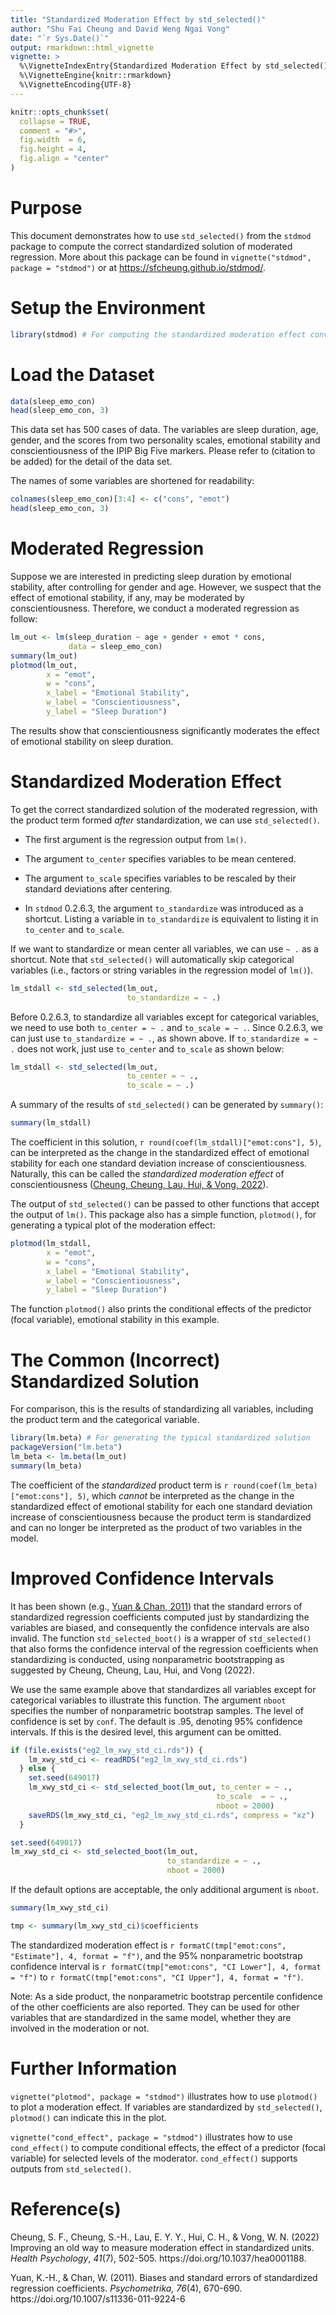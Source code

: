 ```yaml
---
title: "Standardized Moderation Effect by std_selected()"
author: "Shu Fai Cheung and David Weng Ngai Vong"
date: "`r Sys.Date()`"
output: rmarkdown::html_vignette
vignette: >
  %\VignetteIndexEntry{Standardized Moderation Effect by std_selected()}
  %\VignetteEngine{knitr::rmarkdown}
  %\VignetteEncoding{UTF-8}
---
```


```r
knitr::opts_chunk$set(
  collapse = TRUE,
  comment = "#>",
  fig.width  = 6,
  fig.height = 4,
  fig.align = "center"
)
```

# Purpose

This document demonstrates how to use `std_selected()` from
the `stdmod` package to compute the correct
standardized solution of moderated regression.
More about this package can be found
in `vignette("stdmod", package = "stdmod")`
or at [https://sfcheung.github.io/stdmod/](https://sfcheung.github.io/stdmod/).

# Setup the Environment

```r
library(stdmod) # For computing the standardized moderation effect conveniently
```

# Load the Dataset

```r
data(sleep_emo_con)
head(sleep_emo_con, 3)
```

This data set has 500 cases of data. The variables are sleep duration, age, gender,
and the scores from two personality scales, emotional stability and
conscientiousness of the IPIP Big Five markers. Please refer to
(citation to be added) for the detail of the data set.

The names of some variables are shortened for readability:

```r
colnames(sleep_emo_con)[3:4] <- c("cons", "emot")
head(sleep_emo_con, 3)
```


# Moderated Regression

Suppose we are interested in predicting sleep duration by emotional stability,
after controlling for gender and age. However, we suspect that the effect of
emotional stability, if any, may be moderated by conscientiousness. Therefore,
we conduct a moderated regression as follow:

```r
lm_out <- lm(sleep_duration ~ age + gender + emot * cons,
             data = sleep_emo_con)
summary(lm_out)
plotmod(lm_out,
        x = "emot",
        w = "cons",
        x_label = "Emotional Stability",
        w_label = "Conscientiousness",
        y_label = "Sleep Duration")
```

The results show that conscientiousness significantly moderates the effect of
emotional stability on sleep duration.

# Standardized Moderation Effect

To get the correct standardized solution of the moderated regression, with the
product term formed *after* standardization, we can use `std_selected()`.

- The first argument is the regression output from `lm()`.

- The argument `to_center` specifies variables to be mean
  centered.

- The argument `to_scale` specifies variables to be rescaled
  by their standard deviations after centering.

- In `stdmod` 0.2.6.3, the argument `to_standardize` was introduced
  as a shortcut. Listing a variable in `to_standardize` is
  equivalent to listing it in `to_center` and `to_scale`.

If we want to standardize or mean center all variables, we can use `~ .` as a
shortcut. Note that `std_selected()` will  automatically skip categorical
variables (i.e., factors or string variables in the regression model of `lm()`).

```r
lm_stdall <- std_selected(lm_out,
                          to_standardize = ~ .)
```

Before 0.2.6.3, to standardize all variables except for
categorical variables, we need to use both `to_center = ~ .`
and `to_scale = ~ .`. Since 0.2.6.3,
we can just use `to_standardize = ~ .`, as shown above.
If `to_standardize = ~ .` does not work, just use
`to_center` and `to_scale` as shown below:

```r
lm_stdall <- std_selected(lm_out,
                          to_center = ~ .,
                          to_scale = ~ .)
```

A summary of the results of `std_selected()` can be
generated by `summary()`:

```r
summary(lm_stdall)
```

The coefficient in this solution,
`r round(coef(lm_stdall)["emot:cons"], 5)`,
can be interpreted as the change in the standardized effect of
emotional stability for each one standard deviation increase of
conscientiousness. Naturally, this can be called the
*standardized moderation effect* of conscientiousness
([Cheung, Cheung, Lau, Hui, & Vong, 2022](https://doi.org/10.1037/hea0001188)).

The output of `std_selected()` can be passed to other functions that accept the
output of `lm()`. This package also has a simple function,
`plotmod()`, for generating a typical plot of the moderation effect:

```r
plotmod(lm_stdall,
        x = "emot",
        w = "cons",
        x_label = "Emotional Stability",
        w_label = "Conscientiousness",
        y_label = "Sleep Duration")
```

The function `plotmod()` also prints the conditional effects of the predictor
(focal variable), emotional stability in this example.

# The Common (Incorrect) Standardized Solution

For comparison, this is the results of standardizing all variables, including
the product term and the categorical variable.

```r
library(lm.beta) # For generating the typical standardized solution
packageVersion("lm.beta")
lm_beta <- lm.beta(lm_out)
summary(lm_beta)
```

The coefficient of the *standardized* product term is
`r round(coef(lm_beta)["emot:cons"], 5)`, which
*cannot* be interpreted as the change in the standardized effect of
emotional stability for each one standard deviation increase of
conscientiousness because the product term is standardized and can no longer
be interpreted as the product of two variables in the model.

# Improved Confidence Intervals

It has been shown (e.g., [Yuan & Chan, 2011](https://doi.org/10.1007/s11336-011-9224-6))
that the standard errors of
standardized regression coefficients computed just by standardizing the variables
are biased, and consequently the confidence intervals are also invalid. The
function `std_selected_boot()` is a wrapper of `std_selected()` that also
forms the confidence interval of the regression coefficients when standardizing
is conducted, using nonparametric bootstrapping as suggested by
Cheung, Cheung, Lau, Hui, and Vong (2022).

We use the same example above that standardizes all variables except for
categorical variables to illustrate this function. The argument `nboot`
specifies the number of nonparametric bootstrap samples.
The level of confidence is set by `conf`. The default is .95, denoting 95%
confidence intervals. If this is the desired level, this argument can be
omitted.

```r
if (file.exists("eg2_lm_xwy_std_ci.rds")) {
    lm_xwy_std_ci <- readRDS("eg2_lm_xwy_std_ci.rds")
  } else {
    set.seed(649017)
    lm_xwy_std_ci <- std_selected_boot(lm_out, to_center = ~ .,
                                              to_scale  = ~ .,
                                              nboot = 2000)
    saveRDS(lm_xwy_std_ci, "eg2_lm_xwy_std_ci.rds", compress = "xz")
  }
```

```r
set.seed(649017)
lm_xwy_std_ci <- std_selected_boot(lm_out,
                                   to_standardize = ~ .,
                                   nboot = 2000)
```

If the default options are acceptable, the only additional argument is `nboot`.

```r
summary(lm_xwy_std_ci)
```

```r
tmp <- summary(lm_xwy_std_ci)$coefficients
```

The standardized moderation effect is
`r formatC(tmp["emot:cons", "Estimate"], 4, format = "f")`,
and the 95% nonparametric bootstrap confidence interval is
`r formatC(tmp["emot:cons", "CI Lower"], 4, format = "f")` to
`r formatC(tmp["emot:cons", "CI Upper"], 4, format = "f")`.

Note: As a side product, the nonparametric bootstrap percentile confidence of the other
coefficients are also reported. They can be used for other variables that are
standardized in the same model, whether they are involved in the moderation or not.

# Further Information

`vignette("plotmod", package = "stdmod")` illustrates how to use `plotmod()` to plot a moderation
effect. If variables are standardized by `std_selected()`, `plotmod()` can
indicate this in the plot.

`vignette("cond_effect", package = "stdmod")` illustrates how to use `cond_effect()` to compute
conditional effects, the effect of a predictor (focal variable) for selected
levels of the moderator.
`cond_effect()` supports outputs from `std_selected()`.

# Reference(s)

Cheung, S. F., Cheung, S.-H., Lau, E. Y. Y., Hui, C. H., & Vong, W. N. (2022)
Improving an old way to measure moderation effect in standardized units.
*Health Psychology*, *41*(7), 502-505. https://doi.org/10.1037/hea0001188.

Yuan, K.-H., & Chan, W. (2011). Biases and standard errors of standardized
regression coefficients. *Psychometrika, 76*(4), 670-690.
https://doi.org/10.1007/s11336-011-9224-6
